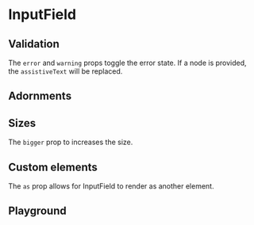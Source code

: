 
# InputField

<Canvas>
    <Story id="components-inputfieldtwo--basic" />
</Canvas>

## Validation

The `error` and `warning` props toggle the error state. If a node is provided, the `assistiveText` will be replaced.

<Canvas>
    <Story id="components-inputfieldtwo--validation" />
</Canvas>


## Adornments

<Canvas>
    <Story id="components-inputfieldtwo--adornments" />
</Canvas>

## Sizes

The `bigger` prop to increases the size.

<Canvas>
    <Story id="components-inputfieldtwo--sizes" />
</Canvas>

## Custom elements

The `as` prop allows for InputField to render as another element.

<Canvas>
    <Story id="components-inputfieldtwo--custom-elements" />
</Canvas>

## Playground

<Primary />

<ArgsTable story={PRIMARY_STORY} />
